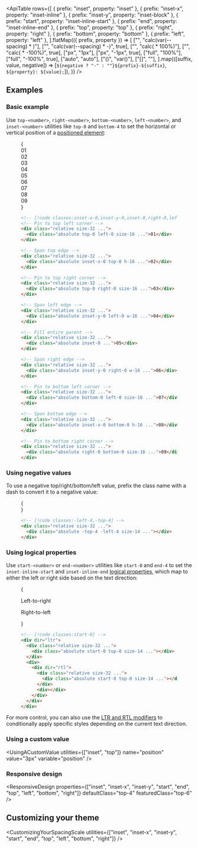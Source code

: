 

<ApiTable
  rows={[
    { prefix: "inset", property: "inset" },
    { prefix: "inset-x", property: "inset-inline" },
    { prefix: "inset-y", property: "inset-block" },
    { prefix: "start", property: "inset-inline-start" },
    { prefix: "end", property: "inset-inline-end" },
    { prefix: "top", property: "top" },
    { prefix: "right", property: "right" },
    { prefix: "bottom", property: "bottom" },
    { prefix: "left", property: "left" },
  ].flatMap(({ prefix, property }) =>
    [
      ["<number>", "calc(var(--spacing) * <number>)"],
      ["<number>", "calc(var(--spacing) * -<number>)", true],
      ["<fraction>", "calc(<fraction> * 100%)"],
      ["<fraction>", "calc(<fraction> * -100%)", true],
      ["px", "1px"],
      ["px", "-1px", true],
      ["full", "100%"],
      ["full", "-100%", true],
      ["auto", "auto"],
      ["(<custom-property>)", "var(<custom-property>)"],
      ["[<value>]", "<value>"],
    ].map(([suffix, value, negative]) => [`${negative ? "-" : ""}${prefix}-${suffix}`, `${property}: ${value};`]),
  )}
/>

## Examples

### Basic example

Use `top-<number>`, `right-<number>`, `bottom-<number>`, `left-<number>`, and `inset-<number>` utilities like `top-0` and `bottom-4` to set the horizontal or vertical position of a [positioned element](/docs/position):

<Figure>

<Example>
  {
    <div className="grid grid-cols-3 grid-rows-3 place-items-center gap-4 font-mono text-sm leading-6 font-bold text-white">
      <div className="relative size-18 rounded-lg sm:size-32">
        <div className="absolute inset-0">
          <Stripes border className="h-full rounded-lg" />
        </div>
        <div className="absolute top-0 left-0 flex size-16 items-center justify-center rounded-lg bg-purple-500 p-4">
          01
        </div>
      </div>
      <div className="relative size-18 rounded-lg sm:size-32">
        <div className="absolute inset-0">
          <Stripes border className="h-full rounded-lg" />
        </div>
        <div className="absolute inset-x-0 top-0 flex h-16 items-center justify-center rounded-lg bg-purple-500 p-4">
          02
        </div>
      </div>
      <div className="relative size-18 rounded-lg sm:size-32">
        <div className="absolute inset-0">
          <Stripes border className="h-full rounded-lg" />
        </div>
        <div className="absolute top-0 right-0 flex size-16 items-center justify-center rounded-lg bg-purple-500 p-4">
          03
        </div>
      </div>
      <div className="relative size-18 rounded-lg sm:size-32">
        <div className="absolute inset-0">
          <Stripes border className="h-full rounded-lg" />
        </div>
        <div className="absolute inset-y-0 left-0 flex w-16 items-center justify-center rounded-lg bg-purple-500 p-4">
          04
        </div>
      </div>
      <div className="relative size-18 rounded-lg sm:size-32">
        <div className="absolute inset-0">
          <Stripes border className="h-full rounded-lg" />
        </div>
        <div className="absolute inset-0 flex items-center justify-center rounded-lg bg-purple-500 p-4">05</div>
      </div>
      <div className="relative size-18 rounded-lg sm:size-32">
        <div className="absolute inset-0">
          <Stripes border className="h-full rounded-lg" />
        </div>
        <div className="absolute inset-y-0 right-0 flex w-16 items-center justify-center rounded-lg bg-purple-500 p-4">
          06
        </div>
      </div>
      <div className="relative size-18 rounded-lg sm:size-32">
        <div className="absolute inset-0">
          <Stripes border className="h-full rounded-lg" />
        </div>
        <div className="absolute bottom-0 left-0 flex size-16 items-center justify-center rounded-lg bg-purple-500 p-4">
          07
        </div>
      </div>
      <div className="relative size-18 rounded-lg sm:size-32">
        <div className="absolute inset-0">
          <Stripes border className="h-full rounded-lg" />
        </div>
        <div className="absolute inset-x-0 bottom-0 flex h-16 items-center justify-center rounded-lg bg-purple-500 p-4">
          08
        </div>
      </div>
      <div className="relative size-18 rounded-lg sm:size-32">
        <div className="absolute inset-0">
          <Stripes border className="h-full rounded-lg" />
        </div>
        <div className="absolute right-0 bottom-0 flex size-16 items-center justify-center rounded-lg bg-purple-500 p-4">
          09
        </div>
      </div>
    </div>
  }
</Example>

```html
<!-- [!code classes:inset-x-0,inset-y-0,inset-0,right-0,left-0,top-0,bottom-0] -->
<!-- Pin to top left corner -->
<div class="relative size-32 ...">
  <div class="absolute top-0 left-0 size-16 ...">01</div>
</div>

<!-- Span top edge -->
<div class="relative size-32 ...">
  <div class="absolute inset-x-0 top-0 h-16 ...">02</div>
</div>

<!-- Pin to top right corner -->
<div class="relative size-32 ...">
  <div class="absolute top-0 right-0 size-16 ...">03</div>
</div>

<!-- Span left edge -->
<div class="relative size-32 ...">
  <div class="absolute inset-y-0 left-0 w-16 ...">04</div>
</div>

<!-- Fill entire parent -->
<div class="relative size-32 ...">
  <div class="absolute inset-0 ...">05</div>
</div>

<!-- Span right edge -->
<div class="relative size-32 ...">
  <div class="absolute inset-y-0 right-0 w-16 ...">06</div>
</div>

<!-- Pin to bottom left corner -->
<div class="relative size-32 ...">
  <div class="absolute bottom-0 left-0 size-16 ...">07</div>
</div>

<!-- Span bottom edge -->
<div class="relative size-32 ...">
  <div class="absolute inset-x-0 bottom-0 h-16 ...">08</div>
</div>

<!-- Pin to bottom right corner -->
<div class="relative size-32 ...">
  <div class="absolute right-0 bottom-0 size-16 ...">09</div>
</div>
```

</Figure>

### Using negative values

To use a negative top/right/bottom/left value, prefix the class name with a dash to convert it to a negative value:

<Figure>

<Example>
  {
    <div className="flex justify-center font-mono text-sm leading-6 font-bold text-white">
      <div className="relative size-18 rounded-lg sm:h-32 sm:w-32">
        <div className="absolute inset-0">
          <Stripes border className="h-full rounded-lg" />
        </div>
        <div className="absolute -top-4 -left-4 flex items-center justify-center rounded-lg bg-purple-500 p-4"></div>
      </div>
    </div>
  }
</Example>

```html
<!-- [!code classes:-left-4,-top-4] -->
<div class="relative size-32 ...">
  <div class="absolute -top-4 -left-4 size-14 ..."></div>
</div>
```

</Figure>

### Using logical properties

Use `start-<number>` or `end-<number>` utilities like `start-0` and `end-4` to set the `inset-inline-start` and `inset-inline-end` [logical properties](https://developer.mozilla.org/en-US/docs/Web/CSS/CSS_Logical_Properties/Basic_concepts), which map to either the left or right side based on the text direction:

<Figure>

<Example>
  {
    <div className="grid grid-cols-2 place-items-center gap-x-4">
      <div className="flex flex-col items-start gap-y-4">
        <p className="text-sm font-medium">Left-to-right</p>
        <div className="relative size-18 rounded-lg sm:size-32">
          <div className="absolute inset-0">
            <Stripes border className="h-full rounded-lg" />
          </div>
          <div className="absolute top-0 left-0 flex size-14 items-center justify-center rounded-lg bg-purple-500 p-4"></div>
        </div>
      </div>
      <div className="flex flex-col items-end gap-y-4">
        <p className="text-sm font-medium">Right-to-left</p>
        <div className="relative size-18 rounded-lg sm:size-32">
          <div className="absolute inset-0">
            <Stripes border className="h-full rounded-lg" />
          </div>
          <div className="absolute top-0 right-0 flex size-14 items-center justify-center rounded-lg bg-purple-500 p-4"></div>
        </div>
      </div>
    </div>
  }
</Example>

```html
<!-- [!code classes:start-0] -->
<div dir="ltr">
  <div class="relative size-32 ...">
    <div class="absolute start-0 top-0 size-14 ..."></div>
  </div>
  <div>
    <div dir="rtl">
      <div class="relative size-32 ...">
        <div class="absolute start-0 top-0 size-14 ..."></div>
      </div>
      <div></div>
    </div>
  </div>
</div>
```

</Figure>

For more control, you can also use the [LTR and RTL modifiers](/docs/hover-focus-and-other-states#rtl-support) to conditionally apply specific styles depending on the current text direction.

### Using a custom value

<UsingACustomValue utilities={["inset", "top"]} name="position" value="3px" variable="position" />

### Responsive design

<ResponsiveDesign
  properties={["inset", "inset-x", "inset-y", "start", "end", "top", "left", "bottom", "right"]}
  defaultClass="top-4"
  featuredClass="top-6"
/>

## Customizing your theme

<CustomizingYourSpacingScale
  utilities={["inset", "inset-x", "inset-y", "start", "end", "top", "left", "bottom", "right"]}
/>
